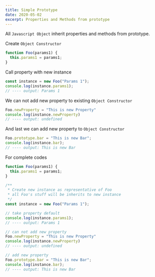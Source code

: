 ```yaml
---
title: Simple Prototype
date: 2020-05-02
excerpt: Properties and Methods from prototype
---
```


All `Javascript Object` inherit properties and methods from prototype.

Create `Object Constructor`
```js
function Foo(params1) {
  this.params1 = params1;
}
```

Call property with new instance
```js
const instance = new Foo("Params 1");
console.log(instance.params1); 
// ---- output: Params 1
```

We can not add new property to existing `Object Constructor`
```js
Foo.newProperty = "This is new Property"
console.log(instance.newProperty) 
// ---- output: undefined
```

And last we can add new property to `Object Constructor`
```js
Foo.prototype.bar = "This is new Bar";
console.log(instance.bar); 
// ---- output: This is new Bar
```

For complete codes
```js
function Foo(params1) {
  this.params1 = params1;
}

/** 
 * Create new instance as representative of Foo
 * all Foo's stuff will be inherits to new instance 
 */
const instance = new Foo("Params 1");

// take property default
console.log(instance.params1); 
// ---- output: Params 1

// can not add new property
Foo.newProperty = "This is new Property"
console.log(instance.newProperty) 
// ---- output: undefined

// add new property
Foo.prototype.bar = "This is new Bar";
console.log(instance.bar); 
// ---- output: This is new Bar
```
